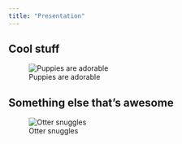```yaml
---
title: "Presentation"
---
```



## Cool stuff

![Puppies are adorable](https://cdn.mos.cms.futurecdn.net/BwL2586BtvBPywasXXtzwA-1200-80.jpeg){fig-alt="pic of a puppy"}

## Something else that's awesome

![Otter snuggles](https://media.tenor.com/Gn3Bd_ODSdoAAAAM/hug-kiss.gif){fig-alt="gif of an otter snuggling a baby otter"}
